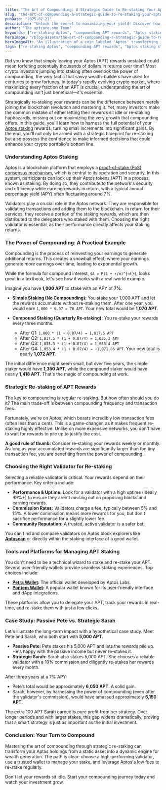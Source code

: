 ```yaml
---
title: "The Art of Compounding: A Strategic Guide to Re-staking Your Aptos (APT) Rewards"
slug: "the-art-of-compounding-a-strategic-guide-to-re-staking-your-aptos-(apt)-rewards"
pubDate: "2025-07-21"
description: "Unlock the secret to maximizing your yield! Discover how strategic re-staking of Aptos rewards can transform your earnings. Don’t miss out—read now!"
author: "The aptcore.one Team"
keywords: ["re-staking Aptos", "compounding APT rewards", "Aptos staking strategy", "optimizing APT yield", "Aptos wallet", "Petra wallet", "Pontem wallet"]
heroImage: "/blog-assets/the-art-of-compounding-a-strategic-guide-to-re-staking-your-aptos-(apt)-rewards.jpg"
heroImageAlt: "An illustration of a coin labeled 'Aptos' transforming into a lush, green tree with thick branches and vibrant leaves, symbolizing growth and prosperity. The background is a bright blue sky, enhancing the imagery of flourishing potential."
tags: ["re-staking Aptos", "compounding APT rewards", "Aptos staking strategy", "optimizing APT yield", "Aptos Wallets"]
---
```


Did you know that simply leaving your Aptos (APT) rewards unstaked could mean forfeiting potentially thousands of dollars in returns over time? Most crypto investors jumping into staking often overlook the power of compounding, the very tactic that savvy wealth-builders have used for centuries to grow fortunes. In today's rapidly evolving crypto market, where maximizing every fraction of an APT is crucial, understanding the art of compounding isn't just beneficial—it's essential.

Strategically re-staking your rewards can be the difference between merely joining the blockchain revolution and mastering it. Yet, many investors make the common mistake of either letting their rewards sit idle or re-staking haphazardly, missing out on maximizing the very growth that compounding offers. In this guide, you'll learn how to harness the full potential of your [Aptos staking](https://aptos.dev/en/network/blockchain/delegated-staking) rewards, turning small increments into significant gains. By the end, you'll not only be armed with a strategic blueprint for re-staking but also possess the confidence to make informed decisions that could enhance your crypto portfolio's bottom line.

### Understanding Aptos Staking

Aptos is a blockchain platform that employs a [proof-of-stake (PoS) consensus mechanism](https://aptos.dev/en/network/glossary), which is central to its operation and security. In this system, participants can lock up their Aptos tokens (APT) in a process known as staking. By doing so, they contribute to the network's security and efficiency while earning rewards in return, with a typical annual percentage yield (APY) often fluctuating around 7%.

Validators play a crucial role in the Aptos network. They are responsible for validating transactions and adding them to the blockchain. In return for their services, they receive a portion of the staking rewards, which are then distributed to the delegators who staked with them. Choosing the right validator is essential, as their performance directly affects your staking returns.

### The Power of Compounding: A Practical Example

Compounding is the process of reinvesting your earnings to generate additional returns. This creates a snowball effect, where your earnings generate *more* earnings over time, leading to exponential growth.

While the formula for compound interest, `$A = P(1 + r/n)^{nt}$`, looks great in a textbook, let's see how it works with a real-world example.

Imagine you have **1,000 APT** to stake with an APY of **7%**.

* **Simple Staking (No Compounding):** You stake your 1,000 APT and let the rewards accumulate without re-staking them. After one year, you would earn `1,000 * 0.07 = 70 APT`. Your new total would be **1,070 APT**.

* **Compound Staking (Quarterly Re-staking):** You re-stake your rewards every three months.
    * After Q1: `1,000 * (1 + 0.07/4) = 1,017.5 APT`
    * After Q2: `1,017.5 * (1 + 0.07/4) = 1,035.3 APT`
    * After Q3: `1,035.3 * (1 + 0.07/4) = 1,053.4 APT`
    * After Q4: `1,053.4 * (1 + 0.07/4) = ~1,071.86 APT`. Your new total is nearly **1,072 APT**.

The initial difference might seem small, but over five years, the simple staker would have **1,350 APT**, while the compound staker would have nearly **1,418 APT**. That's the magic of compounding at work.

### Strategic Re-staking of APT Rewards

The key to compounding is regular re-staking. But how often should you do it? The main trade-off is between compounding frequency and transaction fees.

Fortunately, we're on Aptos, which boasts incredibly low transaction fees (often less than a cent). This is a game-changer, as it makes frequent re-staking highly effective. Unlike on more expensive networks, you don't have to wait for rewards to pile up to justify the cost.

**A good rule of thumb:** Consider re-staking your rewards weekly or monthly. As long as your accumulated rewards are significantly larger than the tiny transaction fee, you are benefiting from the power of compounding.

### Choosing the Right Validator for Re-staking

Selecting a reliable validator is critical. Your rewards depend on their performance. Key criteria include:

* **Performance & Uptime:** Look for a validator with a high uptime (ideally 99%+) to ensure they aren't missing out on proposing blocks and earning rewards.
* **Commission Rates:** Validators charge a fee, typically between 5% and 15%. A lower commission means more rewards for you, but don't sacrifice performance for a slightly lower fee.
* **Community Reputation:** A trusted, active validator is a safer bet.

You can find and compare validators on Aptos block explorers like **[Aptoscan](https://aptoscan.com/)** or directly within the staking interface of a good wallet.

### Tools and Platforms for Managing APT Staking

You don't need to be a technical wizard to stake and re-stake your APT. Several user-friendly wallets provide seamless staking experiences. Top choices include:

* **[Petra Wallet](https://petra.app/):** The official wallet developed by Aptos Labs.
* **[Pontem Wallet](https://pontem.network/):** A popular wallet known for its user-friendly interface and dApp integrations.

These platforms allow you to delegate your APT, track your rewards in real-time, and re-stake them with just a few clicks.

### Case Study: Passive Pete vs. Strategic Sarah

Let's illustrate the long-term impact with a hypothetical case study. Meet Pete and Sarah, who both start with **5,000 APT**.

* **Passive Pete:** Pete stakes his 5,000 APT and lets the rewards pile up. He's happy with the passive income but never re-stakes it.
* **Strategic Sarah:** Sarah also stakes 5,000 APT. She chooses a reliable validator with a 10% commission and diligently re-stakes her rewards every month.

After three years at a 7% APY:

* Pete’s total would be approximately **6,050 APT**. A solid gain.
* Sarah, however, by harnessing the power of compounding (even after the validator's commission), would have amassed approximately **6,150 APT**.

The extra 100 APT Sarah earned is pure profit from her strategy. Over longer periods and with larger stakes, this gap widens dramatically, proving that a smart strategy is just as important as the initial investment.

### Conclusion: Your Turn to Compound

Mastering the art of compounding through strategic re-staking can transform your Aptos holdings from a static asset into a dynamic engine for wealth generation. The path is clear: choose a high-performing validator, use a trusted wallet to manage your stake, and leverage Aptos's low fees to re-stake regularly.

Don't let your rewards sit idle. Start your compounding journey today and watch your investment grow.
